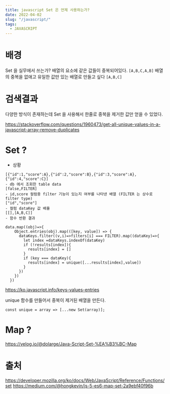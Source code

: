 ```yaml
---
title: javascript Set 은 언제 사용하는가?
date: 2022-04-02
slug: "/javascript/"
tags:
  - JAVASCRIPT
--- 
```


# 배경

Set 을 실무에서 쓰는가?
배열의 요소에 같은 값들이 중복되어있다.
`[A,B,C,A,B]`
배열의 중복을 없애고 유일한 값만 있는 배열로 만들고 싶다
`[A,B,C]`

# 검색결과
다양한 방식이 존재하는데
Set 을 사용해서 한줄로 중복을 제거한 값만 얻을 수 있었다.


https://stackoverflow.com/questions/1960473/get-all-unique-values-in-a-javascript-array-remove-duplicates

# Set ?
 - 상황
 ```
[{"id":1,"score":A},{"id":2,"score":B},{"id":3,"score":A},{"id":4,"score":C}]
- db 에서 조회한 table data
[false,FILTER]
- id,score 컬럼중 filter 기능이 있는지 여부를 나타낸 배열 (FILTER 는 상수로 filter type)
["id","score"]
- 컬럼 dataKey 값 배욜
[[],[A,B,C]]
- 함수 반환 결과
``` 

```
data.map((obj)=>{
    Object.entries(obj).map(([key, value]) => {
      dataKeys.filter((v,i)=>filters[i] === FILTER).map((dataKey)=>{
        let index =dataKeys.indexOf(dataKey)
        if (!results[index]){
          results[index] = []
        }
        if (key === dataKey){
          results[index] = unique([...results[index],value])
        }
      })
    })
  })
```
https://ko.javascript.info/keys-values-entries

unique 함수를 만들어서 중복이 제거된 배열을 만든다.
```
const unique = array => [...new Set(array)];
```

# Map ?

https://velog.io/@dolarge/Java-Script-Set-%EA%B3%BC-Map


# 출처

https://developer.mozilla.org/ko/docs/Web/JavaScript/Reference/Functions/set
https://medium.com/@hongkevin/js-5-es6-map-set-2a9ebf40f96b


